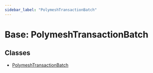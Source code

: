 ```yaml
---
sidebar_label: "PolymeshTransactionBatch"
---
```


# Base: PolymeshTransactionBatch

## Classes

- [PolymeshTransactionBatch](classes/PolymeshTransactionBatch.mdx)

